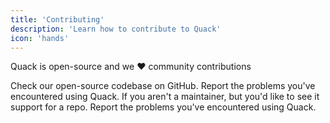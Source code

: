 ```yaml
---
title: 'Contributing'
description: 'Learn how to contribute to Quack'
icon: 'hands'
---
```


Quack is open-source and we ❤️ community contributions

<CardGroup cols={2}>
  <Card
    title="GitHub repo"
    icon="github"
    href="https://github.com/quack-ai/companion"
  >
    Check our open-source codebase on GitHub.
  </Card>
  <Card
    title="Check and report bugs"
    icon="bug"
    href="https://github.com/quack-ai/companion/issues"
  >
    Report the problems you've encountered using Quack.
  </Card>
  <Card
    title="Request support for a repo"
    icon="hands-praying"
    href="https://github.com/quack-ai/companion/discussions"
  >
    If you aren't a maintainer, but you'd like to see it support for a repo.
  </Card>
  <Card
    title="Join the community"
    icon="discord"
    href="https://discord.gg/E9rY3bVCWd"
  >
    Report the problems you've encountered using Quack.
  </Card>
</CardGroup>